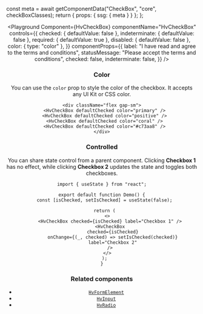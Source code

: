 


  const meta = await getComponentData("CheckBox", "core", checkBoxClasses);
  return { props: { ssg: { meta } } };
};

<Header />

<Playground
  Component={HvCheckBox}
  componentName="HvCheckBox"
  controls={{
    checked: { defaultValue: false },
    indeterminate: { defaultValue: false },
    required: { defaultValue: true },
    disabled: { defaultValue: false },
    color: { type: "color" },
  }}
  componentProps={{
    label: "I have read and agree to the terms and conditions",
    statusMessage: "Please accept the terms and conditions",
    checked: false,
    indeterminate: false,
  }}
/>

### Color

You can use the `color` prop to style the color of the checkbox. It accepts any UI Kit or CSS color.

```tsx live
<div className="flex gap-sm">
  <HvCheckBox defaultChecked color="primary" />
  <HvCheckBox defaultChecked color="positive" />
  <HvCheckBox defaultChecked color="coral" />
  <HvCheckBox defaultChecked color="#c73aa8" />
</div>
```

### Controlled

You can share state control from a parent component. Clicking **Checkbox 1** has no effect, while clicking **Checkbox 2** updates the state and toggles both checkboxes.

```tsx live
import { useState } from "react";

export default function Demo() {
  const [isChecked, setIsChecked] = useState(false);

  return (
    <>
      <HvCheckBox checked={isChecked} label="Checkbox 1" />
      <HvCheckBox
        checked={isChecked}
        onChange={(_, checked) => setIsChecked(checked)}
        label="Checkbox 2"
      />
    </>
  );
}
```

### Related components

- [`HvFormElement`](/components/form-element)
- [`HvInput`](/components/input)
- [`HvRadio`](/components/radio)

